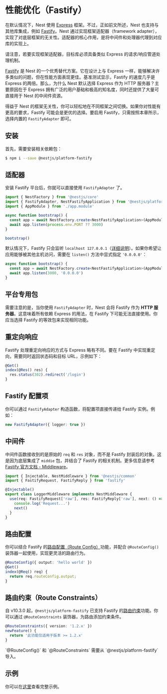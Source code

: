 # 性能优化（Fastify）

在默认情况下，Nest 使用 [Express](https://expressjs.com/) 框架。不过，正如前文所述，Nest 也支持与其他库集成，例如 [Fastify](https://github.com/fastify/fastify)。Nest 通过实现框架适配器（framework adapter），实现了对底层框架的无关性。适配器的核心作用，是将中间件和处理器代理到对应库的实现上。

<CalloutInfo>
  请注意，若要实现框架适配器，目标库必须具备类似 Express 的请求/响应管道处理机制。
</CalloutInfo>

[Fastify](https://github.com/fastify/fastify) 是 Nest 的一个优秀替代方案。它在设计上与 Express 一样，能够解决许多类似的问题，但在性能方面表现更佳。基准测试显示，Fastify 的速度几乎是 Express 的两倍。那么，为什么 Nest 默认选择 Express 作为 HTTP 服务器？主要原因在于 Express 拥有广泛的用户基础和极高的知名度，同时还提供了大量可直接用于 Nest 的中间件资源。

得益于 Nest 的框架无关性，你可以轻松地在不同框架之间切换。如果你对性能有更高的要求，Fastify 可能会是更优的选择。要启用 Fastify，只需按照本章所示，选择内置的 `FastifyAdapter` 即可。

## 安装

首先，需要安装相关依赖包：

```bash
$ npm i --save @nestjs/platform-fastify
```

## 适配器

安装 Fastify 平台后，你就可以直接使用 `FastifyAdapter` 了。

```ts filename='main.ts'
import { NestFactory } from '@nestjs/core'
import { FastifyAdapter, NestFastifyApplication } from '@nestjs/platform-fastify'
import { AppModule } from './app.module'

async function bootstrap() {
  const app = await NestFactory.create<NestFastifyApplication>(AppModule, new FastifyAdapter())
  await app.listen(process.env.PORT ?? 3000)
}

bootstrap()
```

默认情况下，Fastify 只会监听 `localhost 127.0.0.1`（[详细说明](https://www.fastify.io/docs/latest/Guides/Getting-Started/#your-first-server)）。如果你希望让应用能够被其他主机访问，需要在 `listen()` 方法中显式指定 `'0.0.0.0'`：

```ts
async function bootstrap() {
  const app = await NestFactory.create<NestFastifyApplication>(AppModule, new FastifyAdapter())
  await app.listen(3000, '0.0.0.0')
}
```

## 平台专用包

需要注意的是，当你使用 `FastifyAdapter` 时，Nest 会将 Fastify 作为 **HTTP 服务器**。这意味着所有依赖 Express 的用法，在 Fastify 下可能无法直接使用。你应当选择 Fastify 的等效包来实现相同功能。

## 重定向响应

Fastify 处理重定向响应的方式与 Express 略有不同。要在 Fastify 中实现重定向，需要同时返回状态码和目标 URL，示例如下：

```ts
@Get()
index(@Res() res) {
  res.status(302).redirect('/login')
}
```

## Fastify 配置项

你可以通过 `FastifyAdapter` 构造函数，将配置项直接传递给 Fastify 实例。例如：

```ts
new FastifyAdapter({ logger: true })
```

## 中间件

中间件函数接收到的是原始的 `req` 和 `res` 对象，而不是 Fastify 封装后的对象。这是因为底层集成了 `middie` 包，并结合了 Fastify 的相关机制。更多信息请参考 [Fastify 官方文档 - Middleware](https://www.fastify.io/docs/latest/Reference/Middleware/)。

```ts filename='logger.middleware.ts'
import { Injectable, NestMiddleware } from '@nestjs/common'
import { FastifyRequest, FastifyReply } from 'fastify'

@Injectable()
export class LoggerMiddleware implements NestMiddleware {
  use(req: FastifyRequest['raw'], res: FastifyReply['raw'], next: () => void) {
    console.log('Request...')
    next()
  }
}
```

## 路由配置

你可以结合 Fastify 的[路由配置（Route Config）](https://fastify.dev/docs/latest/Reference/Routes/#config)功能，并配合 `@RouteConfig()` 装饰器一起使用，实现更灵活的路由行为。

```ts
@RouteConfig({ output: 'hello world' })
@Get()
index(@Req() req) {
  return req.routeConfig.output;
}
```

## 路由约束（Route Constraints）

自 v10.3.0 起，`@nestjs/platform-fastify` 已支持 Fastify 的[路由约束](https://fastify.dev/docs/latest/Reference/Routes/#constraints)功能。你可以通过 `@RouteConstraints` 装饰器，为路由添加约束条件。

```ts
@RouteConstraints({ version: '1.2.x' })
newFeature() {
  return '此功能仅适用于版本 >= 1.2.x'
}
```

<CalloutInfo>
  `@RouteConfig()` 和 `@RouteConstraints` 需要从 `@nestjs/platform-fastify` 导入。
</CalloutInfo>

## 示例

你可以在[这里](https://github.com/nestjs/nest/tree/master/sample/10-fastify)查看完整示例。
